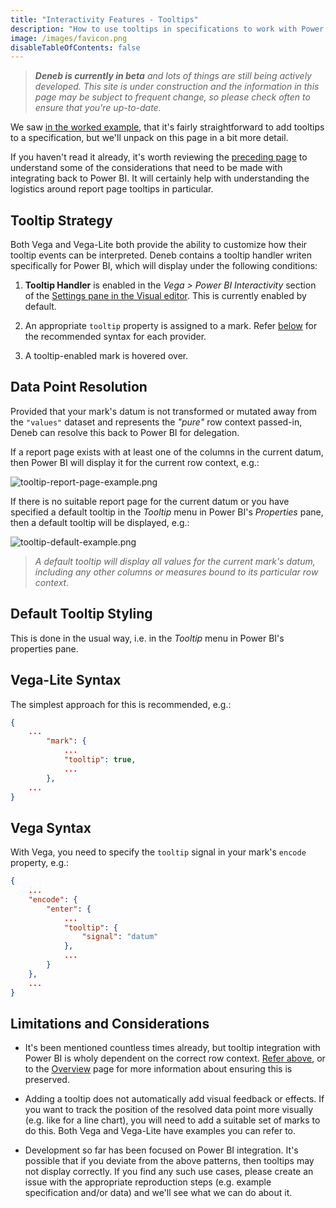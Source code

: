 ```yaml
---
title: "Interactivity Features - Tooltips"
description: "How to use tooltips in specifications to work with Power BI."
image: /images/favicon.png
disableTableOfContents: false
---
```



> _**Deneb is currently in beta** and lots of things are still being actively developed. This site is under construction and the information in this page may be subject to frequent change, so please check often to ensure that you're up-to-date._

We saw [in the worked example](simple-worked-example#adding-tooltips), that it's fairly straightforward to add tooltips to a specification, but we'll unpack on this page in a bit more detail.

If you haven't read it already, it's worth reviewing the [preceding page](interactivity-features-overview) to understand some of the considerations that need to be made with integrating back to Power BI. It will certainly help with understanding the logistics around report page tooltips in particular.

## Tooltip Strategy

Both <OutboundLink href="https://github.com/vega/vega-tooltip/blob/master/docs/creating_your_tooltip.md#step-4-define-your-tooltip-in-vega-or-vega-lite" target="_blank">Vega</OutboundLink> and <OutboundLink href="https://vega.github.io/vega-lite/docs/tooltip.html" target="_blank">Vega-Lite</OutboundLink> both provide the ability to customize how their tooltip events can be interpreted. Deneb contains a tooltip handler writen specifically for Power BI, which will display under the following conditions:

1. **Tooltip Handler** is enabled in the _Vega > Power BI Interactivity_ section of the [Settings pane in the Visual editor](visual-editor#settings-tab). This is currently enabled by default.

2. An appropriate `tooltip` property is assigned to a mark. Refer [below](#vega-lite-syntax) for the recommended syntax for each provider.

3. A tooltip-enabled mark is hovered over.

## Data Point Resolution

Provided that your mark's datum is not transformed or mutated away from the `"values"` dataset and represents the _"pure"_ row context passed-in, Deneb can resolve this back to Power BI for delegation.

If a report page exists with at least one of the columns in the current datum, then Power BI will display it for the current row context, e.g.:

![tooltip-report-page-example.png](/images/interactivity/tooltip-report-page-example.png "Deneb resolving a mark's datum back to a report page tooltip.")

If there is no suitable report page for the current datum or you have specified a default tooltip in the _Tooltip_ menu in Power BI's _Properties_ pane, then a default tooltip will be displayed, e.g.:

![tooltip-default-example.png](/images/interactivity/tooltip-default-example.png "Deneb resolving a mark's datum back to a default tooltip.")

> _A default tooltip will display all values for the current mark's datum, including any other columns or measures bound to its particular row context._

## Default Tooltip Styling

This is done in the usual way, i.e. in the _Tooltip_ menu in Power BI's properties pane.

## Vega-Lite Syntax

The <OutboundLink href="https://vega.github.io/vega-lite/docs/tooltip.html#encoding" target="_blank">simplest approach for this</OutboundLink> is recommended, e.g.:

```json
{
    ...
        "mark": {
            ...
            "tooltip": true,
            ...
        },
    ...
}
```

## Vega Syntax

With Vega, you need to specify the `tooltip` signal in your mark's `encode` property, e.g.:

```json
{
    ...
    "encode": {
        "enter": {
            ...
            "tooltip": {
                "signal": "datum"
            },
            ...
        }
    },
    ...
}
```

## Limitations and Considerations

-   It's been mentioned countless times already, but tooltip integration with Power BI is wholy dependent on the correct row context. [Refer above](#data-point-resolution), or to the [Overview](interactivity-features-overview) page for more information about ensuring this is preserved.

-   Adding a tooltip does not automatically add visual feedback or effects. If you want to track the position of the resolved data point more visually (e.g. like for a line chart), you will need to add a suitable set of marks to do this. Both <OutboundLink href="https://vega.github.io/vega/examples/" target="_blank">Vega</OutboundLink> and <OutboundLink href="https://vega.github.io/vega-lite/examples/" target="_blank">Vega-Lite</OutboundLink> have examples you can refer to.

-   Development so far has been focused on Power BI integration. It's possible that if you deviate from the above patterns, then tooltips may not display correctly. If you find any such use cases, please <OutboundLink href="https://github.com/deneb-viz/deneb-powerbi/issues" target="_blank">create an issue</OutboundLink> with the appropriate reproduction steps (e.g. example specification and/or data) and we'll see what we can do about it.
